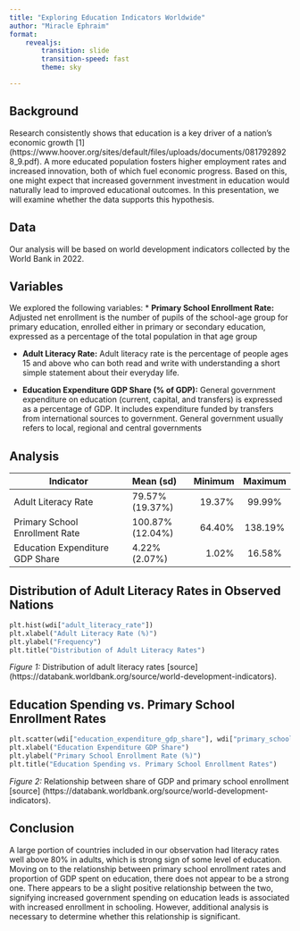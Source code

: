 ```yaml
---
title: "Exploring Education Indicators Worldwide"
author: "Miracle Ephraim"
format: 
    revealjs:
        transition: slide
        transition-speed: fast
        theme: sky

---
```


## Background
Research consistently shows that education is a key driver of a nation's economic growth  [1] (https://www.hoover.org/sites/default/files/uploads/documents/0817928928_9.pdf). A more educated population fosters higher employment rates and increased innovation, both of which fuel economic progress. Based on this, one might expect that increased government investment in education would naturally lead to improved educational outcomes. In this presentation, we will examine whether the data supports this hypothesis.

## Data
Our analysis will be based on world development indicators collected by the World Bank in 2022. 

## Variables
We explored the following variables:
* **Primary School Enrollment Rate:** Adjusted net enrollment is the number of pupils of the school-age group for primary education, enrolled either in primary or secondary education, expressed as a percentage of the total population in that age group

* **Adult Literacy Rate:** Adult literacy rate is the percentage of people ages 15 and above who can both read and write with understanding a short simple statement about their everyday life.

* **Education Expenditure GDP Share (% of GDP):** General government expenditure on education (current, capital, and transfers) is expressed as a percentage of GDP. It includes expenditure funded by transfers from international sources to government. General government usually refers to local, regional and central governments

## Analysis
| Indicator                       | Mean (sd)      | Minimum | Maximum  |
|---------------------------------|:---------------|--------:|:--------:|
| Adult Literacy Rate             | 79.57% (19.37%)| 19.37%  |99.99%    |
| Primary School Enrollment Rate  | 100.87%(12.04%)| 64.40%  |138.19%   |
| Education Expenditure GDP Share | 4.22%(2.07%)   | 1.02%   |16.58%    |

## Distribution of Adult Literacy Rates in Observed Nations

```python

plt.hist(wdi["adult_literacy_rate"])
plt.xlabel("Adult Literacy Rate (%)")
plt.ylabel("Frequency")
plt.title("Distribution of Adult Literacy Rates")

```

*Figure 1:* Distribution of adult literacy rates [source] (https://databank.worldbank.org/source/world-development-indicators). 

## Education Spending vs. Primary School Enrollment Rates

```python


plt.scatter(wdi["education_expenditure_gdp_share"], wdi["primary_school_enrolment_rate"])
plt.xlabel("Education Expenditure GDP Share")
plt.ylabel("Primary School Enrollment Rate (%)")
plt.title("Education Spending vs. Primary School Enrollment Rates")

```

*Figure 2:* Relationship between share of GDP and primary school enrollment [source] (https://databank.worldbank.org/source/world-development-indicators).

## Conclusion
A large portion of countries included in our observation had literacy rates well above 80% in adults, which is strong sign of some level of education. Moving on to the relationship between primary school enrollment rates and proportion of GDP spent on education, there does not appear to be a strong one. There appears to be a slight positive relationship between the two, signifying increased government spending on education leads is associated with increased enrollment in schooling. However, additional analysis is necessary to determine whether this relationship is significant. 